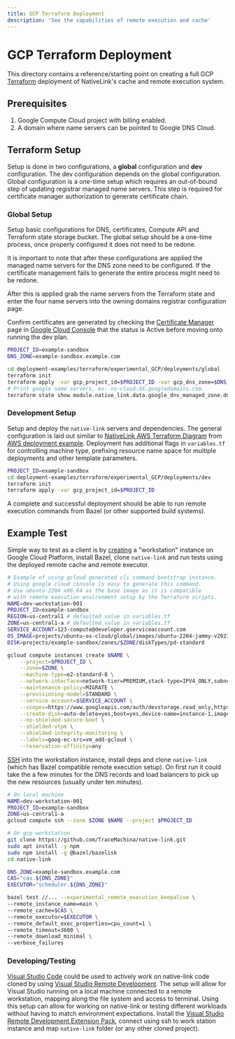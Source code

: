 ```yaml
---
title: GCP Terraform Deployment
description: 'See the capabilities of remote execution and cache'
---
```


# GCP Terraform Deployment

This directory contains a reference/starting point on creating a full GCP
[Terraform](https://www.terraform.io/downloads) deployment of NativeLink's
cache and remote execution system.

## Prerequisites

1. Google Compute Cloud project with billing enabled.
2. A domain where name servers can be pointed to Google DNS Cloud.

## Terraform Setup

Setup is done in two configurations, a **global** configuration and **dev**
configuration. The dev configuration depends on the global configuration.
Global configuration is a one-time setup which requires an out-of-bound step
of updating registrar managed name servers. This step is required for
certificate manager authorization to generate certificate chain.

### Global Setup

Setup basic configurations for DNS, certificates, Compute API and Terraform
state storage bucket. The global setup should be a one-time process, once
properly configured it does not need to be redone.

It is important to note that after these configurations are applied the
managed name servers for the DNS zone need to be configured. If the certificate
management fails to generate the entire process might need to be redone.

After this is applied grab the name servers from the Terraform state and enter
the four name servers into the owning domains registrar configuration page.

Confirm certificates are generated by checking the
[Certificate Manager](https://cloud.google.com/certificate-manager/docs/overview)
page in [Google Cloud Console](https://console.cloud.google.com) that the
status is Active before moving onto running the dev plan.

```sh
PROJECT_ID=example-sandbox
DNS_ZONE=example-sandbox.example.com

cd deployment-examples/terraform/experimental_GCP/deployments/global
terraform init
terraform apply -var gcp_project_id=$PROJECT_ID -var gcp_dns_zone=$DNS_ZONE
# Print google name servers, ex: ns-cloud-XX.googledomains.com.
terraform state show module.native_link.data.google_dns_managed_zone.dns_zone
```

### Development Setup

Setup and deploy the `native-link` servers and dependencies. The general
configuration is laid out similar to
[NativeLink AWS Terraform Diagram](https://user-images.githubusercontent.com/1831202/176286845-ff683266-3f23-489c-b58a-3eda49e484be.png)
from
[AWS deployment example](https://github.com/TraceMachina/native-link/blob/main/deployment-examples/terraform/experimental_AWS/README.md).
Deployment has additional flags in `variables.tf` for controlling machine
type, prefixing resource name space for multiple deployments and other
template parameters.

```sh
PROJECT_ID=example-sandbox
cd deployment-examples/terraform/experimental_GCP/deployments/dev
terraform init
terraform apply -var gcp_project_id=$PROJECT_ID
```

A complete and successful deployment should be able to run remote execution
commands from Bazel (or other supported build systems).

## Example Test

Simple way to test as a client is by
[creating](https://cloud.google.com/sdk/gcloud/reference/compute/instances/create)
a "workstation" instance on Google Cloud Platform, install Bazel, clone
`native-link` and run tests using the deployed remote cache and
remote executor.

```sh
# Example of using gcloud generated cli command bootstrap instance.
# Using google cloud console is easy to generate this command.
# Use ubuntu-2204 x86_64 as the base image as it is compatible
# with remote execution environment setup by the Terraform scripts.
NAME=dev-workstation-001
PROJECT_ID=example-sandbox
REGION=us-central1 # defaulted value in variables.tf
ZONE=us-central1-a # defaulted value in variables.tf
SERVICE_ACCOUNT=123-compute@developer.gserviceaccount.com
OS_IMAGE=projects/ubuntu-os-cloud/global/images/ubuntu-2204-jammy-v20231201
DISK=projects/example-sandbox/zones/$ZONE/diskTypes/pd-standard

gcloud compute instances create $NAME \
    --project=$PROJECT_ID \
    --zone=$ZONE \
    --machine-type=e2-standard-8 \
    --network-interface=network-tier=PREMIUM,stack-type=IPV4_ONLY,subnet=default \
    --maintenance-policy=MIGRATE \
    --provisioning-model=STANDARD \
    --service-account=$SERVICE_ACCOUNT \
    --scopes=https://www.googleapis.com/auth/devstorage.read_only,https://www.googleapis.com/auth/logging.write,https://www.googleapis.com/auth/monitoring.write,https://www.googleapis.com/auth/servicecontrol,https://www.googleapis.com/auth/service.management.readonly,https://www.googleapis.com/auth/trace.append \
    --create-disk=auto-delete=yes,boot=yes,device-name=instance-1,image=${OS_IMAGE},mode=rw,size=30,type=$DISK \
    --no-shielded-secure-boot \
    --shielded-vtpm \
    --shielded-integrity-monitoring \
    --labels=goog-ec-src=vm_add-gcloud \
    --reservation-affinity=any
```

[SSH](https://cloud.google.com/sdk/gcloud/reference/compute/ssh) into the
workstation instance, install deps and clone `native-link`
(which has Bazel compatible remote execution setup). On first run it could
take the a few minutes for the DNS records and load balancers to pick up
the new resources (usually under ten minutes).

```sh
# On local machine
NAME=dev-workstation-001
PROJECT_ID=example-sandbox
ZONE=us-central1-a
gcloud compute ssh --zone $ZONE $NAME --project $PROJECT_ID

# On gcp workstation
git clone https://github.com/TraceMachina/native-link.git
sudo apt install -y npm
sudo npm install -g @bazel/bazelisk
cd native-link

DNS_ZONE=example-sandbox.example.com
CAS="cas.${DNS_ZONE}"
EXECUTOR="scheduler.${DNS_ZONE}"

bazel test //... --experimental_remote_execution_keepalive \
--remote_instance_name=main \
--remote_cache=$CAS \
--remote_executor=$EXECUTOR \
--remote_default_exec_properties=cpu_count=1 \
--remote_timeout=3600 \
--remote_download_minimal \
--verbose_failures
```

### Developing/Testing

[Visual Studio Code](https://code.visualstudio.com/) could be used to actively
work on native-link code cloned by using
[Visual Studio Remote Development](https://code.visualstudio.com/docs/remote/remote-overview).
The setup will allow for Visual Studio running on a local machine connected to
a remote workstation, mapping along the file system and access to terminal.
Using this setup can allow for working on native-link or testing different
workloads without having to match environment expectations. Install the
[Visual Studio Remote Development Extension Pack](https://marketplace.visualstudio.com/items?itemName=ms-vscode-remote.vscode-remote-extensionpack),
connect using ssh to work station instance and map `native-link` folder
(or any other cloned project).
